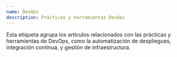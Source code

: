 ---
name: DevOps
description: Prácticas y herramientas DevOps
---

Esta etiqueta agrupa los artículos relacionados con las prácticas y herramientas de DevOps, como la automatización de despliegues, integración continua, y gestión de infraestructura.
